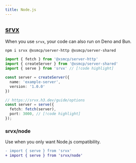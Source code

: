 ```yaml
---
title: Node.js
---
```


## [srvx](https://srvx.h3.dev)

When you use `srvx`, your code can also run on Deno and Bun.

```package-install
npm i srvx @xsmcp/server-http @xsmcp/server-shared
```

```ts twoslash
import { fetch } from '@xsmcp/server-http'
import { createServer } from '@xsmcp/server-shared'
import { serve } from 'srvx' // [!code highlight]

const server = createServer({
  name: 'example-server',
  version: '1.0.0'
})

// https://srvx.h3.dev/guide/options
const server = serve({
  fetch: fetch(server),
  port: 3000, // [!code highlight]
});
```

### srvx/node

Use when you only want Node.js compatibility.

```diff
- import { serve } from 'srvx'
+ import { serve } from 'srvx/node'
```
